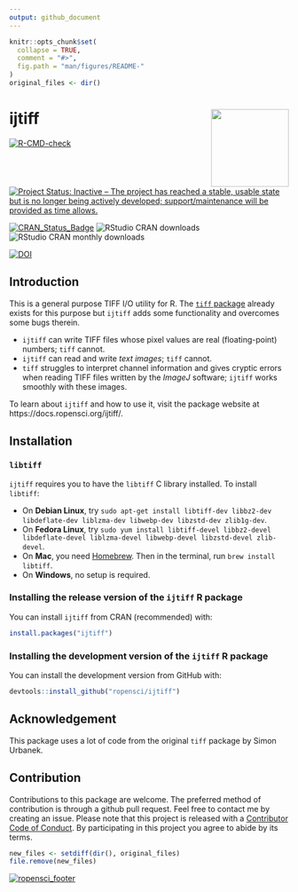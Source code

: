 ```yaml
---
output: github_document
---
```


<!-- README.md is generated from README.Rmd. Please edit that file -->

```r
knitr::opts_chunk$set(
  collapse = TRUE,
  comment = "#>",
  fig.path = "man/figures/README-"
)
original_files <- dir()
```

# ijtiff  <img src="man/figures/logo.png" height="140" align="right">

[![R-CMD-check](https://github.com/ropensci/ijtiff/workflows/R-CMD-check/badge.svg)](https://github.com/ropensci/ijtiff/actions)

[![Project Status: Inactive – The project has reached a stable, usable state but is no longer being actively developed; support/maintenance will be provided as time allows.](https://www.repostatus.org/badges/latest/inactive.svg)](https://www.repostatus.org/#inactive)

[![CRAN_Status_Badge](https://www.r-pkg.org/badges/version/ijtiff)](https://cran.r-project.org/package=ijtiff)
![RStudio CRAN downloads](https://cranlogs.r-pkg.org/badges/grand-total/ijtiff)
![RStudio CRAN monthly downloads](https://cranlogs.r-pkg.org/badges/ijtiff)

[![DOI](http://joss.theoj.org/papers/10.21105/joss.00633/status.svg)](https://doi.org/10.21105/joss.00633)


## Introduction

This is a general purpose TIFF I/O utility for R. The [`tiff` package](https://cran.r-project.org/package=tiff) already exists for this purpose but `ijtiff` adds some functionality and overcomes some bugs therein. 

* `ijtiff` can write TIFF files whose pixel values are real (floating-point) numbers; `tiff` cannot. 
* `ijtiff` can read and write _text images_; `tiff` cannot.
* `tiff` struggles to interpret channel information and gives cryptic errors when reading TIFF files written by the _ImageJ_ software; `ijtiff` works smoothly with these images.

To learn about `ijtiff` and how to use it, visit the package website at https://docs.ropensci.org/ijtiff/.


## Installation

### `libtiff`

`ijtiff` requires you to have the `libtiff` C library installed. To install `libtiff`:

* On __Debian Linux__, try `sudo apt-get install libtiff-dev libbz2-dev libdeflate-dev liblzma-dev libwebp-dev libzstd-dev zlib1g-dev`.
* On __Fedora Linux__, try `sudo yum install libtiff-devel libbz2-devel libdeflate-devel liblzma-devel libwebp-devel libzstd-devel zlib-devel`.
* On __Mac__, you need [Homebrew](https://brew.sh/). Then in the terminal, run `brew install libtiff`.
* On __Windows__, no setup is required.


### Installing the release version of the `ijtiff` R package

You can install `ijtiff` from CRAN (recommended) with:
```r
install.packages("ijtiff")
```


### Installing the development version of the `ijtiff` R package

You can install the development version from GitHub with:
```r
devtools::install_github("ropensci/ijtiff")
```


## Acknowledgement
This package uses a lot of code from the original `tiff` package by Simon Urbanek.


## Contribution
Contributions to this package are welcome. The preferred method of contribution is through a github pull request. Feel free to contact me by creating an issue. Please note that this project is released with a [Contributor Code of Conduct](https://github.com/ropensci/ijtiff/blob/master/CONDUCT.md). By participating in this project you agree to abide by its terms.

```r
new_files <- setdiff(dir(), original_files)
file.remove(new_files)
```

[![ropensci_footer](https://ropensci.org/public_images/ropensci_footer.png)](https://ropensci.org)
